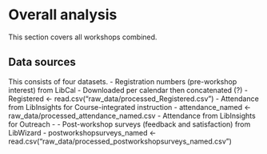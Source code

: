 # Overall analysis

This section covers all workshops combined.

## Data sources
This consists of four datasets.
- Registration numbers (pre-workshop interest) from LibCal
  - Downloaded per calendar then concatenated (?)
  - Registered <- read.csv("raw_data/processed_Registered.csv")
- Attendance from LibInsights for Course-integrated instruction
  - attendance_named <- raw_data/processed_attendance_named.csv
- Attendance from LibInsights for Outreach
  - 
- Post-workshop surveys (feedback and satisfaction) from LibWizard
  - postworkshopsurveys_named <- read.csv("raw_data/processed_postworkshopsurveys_named.csv")

